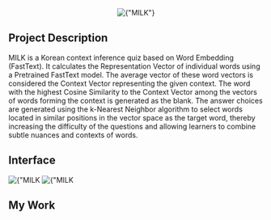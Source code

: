 
<Center w="full" mb={4}>
  <Image
    width={600}
    src={img}
    alt={"MILK"}
    style={{ objectFit: "cover" }}
    placeholder="blur"
  />
</Center>

## Project Description

MILK is a Korean context inference quiz based on Word Embedding (FastText). It calculates the Representation Vector of individual words using a Pretrained FastText model. The average vector of these word vectors is considered the Context Vector representing the given context. The word with the highest Cosine Similarity to the Context Vector among the vectors of words forming the context is generated as the blank. The answer choices are generated using the k-Nearest Neighbor algorithm to select words located in similar positions in the vector space as the target word, thereby increasing the difficulty of the questions and allowing learners to combine subtle nuances and contexts of words.

## Interface

<Flex w="full" overflowX="scroll">
  <Image
    width={600}
    src={img1}
    alt={"MILK Interface 2"}
    style={{ objectFit: "cover" }}
    placeholder="blur"
  />
  <Image
    width={600}
    src={img2}
    alt={"MILK Interface 2"}
    style={{ objectFit: "cover" }}
    placeholder="blur"
  />

</Flex>

## My Work